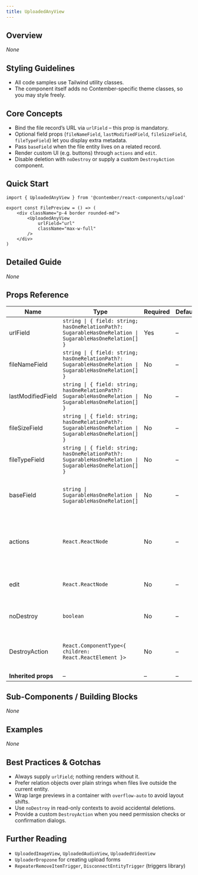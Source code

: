 ```yaml
---
title: UploadedAnyView
---
```


<!-- Edited by human: false -->
<!-- Examples count: 0 -->
<!-- Source examples: 0 -->
<!-- Playground examples: 0 -->
<!-- External examples: 0 -->
<!-- Import examples: 0 -->

## Overview
_None_

## Styling Guidelines
* All code samples use Tailwind utility classes.
* The component itself adds no Contember-specific theme classes, so you may style freely.

## Core Concepts
* Bind the file record’s URL via `urlField` – this prop is mandatory.
* Optional field props (`fileNameField`, `lastModifiedField`, `fileSizeField`, `fileTypeField`) let you display extra metadata.
* Pass `baseField` when the file entity lives on a related record.
* Render custom UI (e.g. buttons) through `actions` and `edit`.
* Disable deletion with `noDestroy` or supply a custom `DestroyAction` component.

## Quick Start
```tsx
import { UploadedAnyView } from '@contember/react-components/upload'

export const FilePreview = () => (
	<div className="p-4 border rounded-md">
		<UploadedAnyView
			urlField="url"
			className="max-w-full"
		/>
	</div>
)
```

## Detailed Guide
_None_

## Props Reference
| Name | Type | Required | Default | Description |
|------|------|----------|---------|-------------|
| urlField | `string \| { field: string; hasOneRelationPath?: SugarableHasOneRelation \| SugarableHasOneRelation[] }` | Yes | – | Field containing the file URL. |
| fileNameField | `string \| { field: string; hasOneRelationPath?: SugarableHasOneRelation \| SugarableHasOneRelation[] }` | No | – | Field with the original file name. |
| lastModifiedField | `string \| { field: string; hasOneRelationPath?: SugarableHasOneRelation \| SugarableHasOneRelation[] }` | No | – | Field storing the last modification timestamp. |
| fileSizeField | `string \| { field: string; hasOneRelationPath?: SugarableHasOneRelation \| SugarableHasOneRelation[] }` | No | – | Field containing the file size in bytes. |
| fileTypeField | `string \| { field: string; hasOneRelationPath?: SugarableHasOneRelation \| SugarableHasOneRelation[] }` | No | – | Field identifying the MIME type. |
| baseField | `string \| SugarableHasOneRelation \| SugarableHasOneRelation[]` | No | – | Relation path to the entity that owns the file. |
| actions | `React.ReactNode` | No | – | Extra actions rendered next to the preview (e.g. buttons). |
| edit | `React.ReactNode` | No | – | Custom edit UI replacing the default preview. |
| noDestroy | `boolean` | No | – | When true, hides the destroy action. |
| DestroyAction | `React.ComponentType<{ children: React.ReactElement }>` | No | – | Component that wraps the built-in delete trigger. |
| **Inherited props** | – | – | – | _None_ |

## Sub-Components / Building Blocks
_None_

## Examples
_None_

## Best Practices & Gotchas
* Always supply `urlField`; nothing renders without it.
* Prefer relation objects over plain strings when files live outside the current entity.
* Wrap large previews in a container with `overflow-auto` to avoid layout shifts.
* Use `noDestroy` in read-only contexts to avoid accidental deletions.
* Provide a custom `DestroyAction` when you need permission checks or confirmation dialogs.

## Further Reading
* `UploadedImageView`, `UploadedAudioView`, `UploadedVideoView`
* `UploaderDropzone` for creating upload forms
* `RepeaterRemoveItemTrigger`, `DisconnectEntityTrigger` (triggers library)

<!-- End of Generated Documentation -->